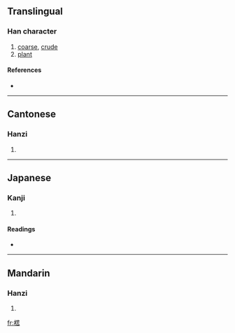 ==Translingual==

===Han character===
{{Han char|rn=75|rad=木|as=09|sn=13|four=4496<sub>4</sub>|canj=木廿十口 (DTJR)}}

# [[coarse]], [[crude]]
# [[plant]]

====References====
* {{Han ref|kx=0540.030|dkj=15144|dj=0927.110|hdz=21225.030|uh=695B|ud=26971|bh=B7B1|bd=47025}}

----

==Cantonese==

===Hanzi===
{{yue-hanzi|jyut=|y=fu2, wu6}}

# {{defn|Cantonese}}

----

==Japanese==

===Kanji===
{{ja-kanji|grade=|rs=木09}}

# {{defn|Japanese}}

====Readings====
* {{ja-readings|on=[[こ]] (ko), [[ご]] (go)|kun=}}

----

==Mandarin==

===Hanzi===
{{cmn-hanzi|pin=[[hù]] ([[hu4]])|wg=hu<sup>4</sup>}}

# {{defn|Mandarin}}

[[fr:楛]]